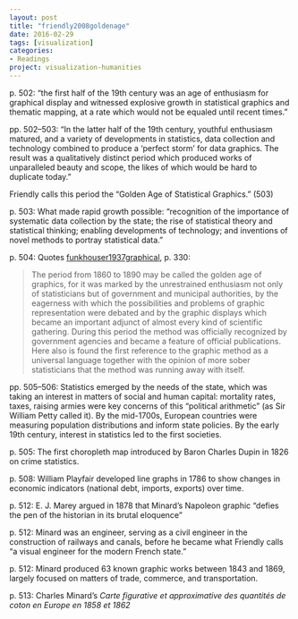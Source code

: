 ```yaml
---
layout: post
title: "friendly2008goldenage"
date: 2016-02-29
tags: [visualization]
categories: 
- Readings
project: visualization-humanities
---
```


p. 502: "the first half of the 19th century was an age of enthusiasm for graphical display and witnessed explosive growth in statistical graphics and thematic mapping, at a rate which would not be equaled until recent times."

pp. 502--503: "In the latter half of the 19th century, youthful enthusiasm matured, and a variety of developments in statistics, data collection and technology combined to produce a 'perfect storm' for data graphics. The result was a qualitatively distinct period which produced works of unparalleled beauty and scope, the likes of which would be hard to duplicate today." 

Friendly calls this period the "Golden Age of Statistical Graphics." (503)

p. 503: What made rapid growth possible: "recognition of the importance of systematic data collection by the state; the rise of statistical theory and statistical thinking; enabling developments of technology; and inventions of novel methods to portray statistical data."

p. 504: Quotes [funkhouser1937graphical](), p. 330:

> The period from 1860 to 1890 may be called the golden age of graphics, for it
> was marked by the unrestrained enthusiasm not only of statisticians but of
> government and municipal authorities, by the eagerness with which the
> possibilities and problems of graphic representation were debated and by the
> graphic displays which became an important adjunct of almost every kind of
> scientific gathering. During this period the method was officially recognized
> by government agencies and became a feature of official publications. Here
> also is found the first reference to the graphic method as a universal
> language together with the opinion of more sober statisticians that the
> method was running away with itself.

pp. 505--506: Statistics emerged by the needs of the state, which was taking an interest in matters of social and human capital: mortality rates, taxes, raising armies were key concerns of this "political arithmetic" (as Sir William Petty called it). By the mid-1700s, European countries were measuring population distributions and inform state policies. By the early 19th century, interest in statistics led to the first societies.

p. 505: The first choropleth map introduced by Baron Charles Dupin in 1826 on crime statistics.

p. 508: William Playfair developed line graphs in 1786 to show changes in economic indicators (national debt, imports, exports) over time. 

p. 512: E. J. Marey argued in 1878 that Minard's Napoleon graphic "defies the pen of the historian in its brutal eloquence"

p. 512: Minard was an engineer, serving as a civil engineer in the construction of railways and canals, before he became what Friendly calls "a visual engineer for the modern French state."

p. 512: Minard produced 63 known graphic works between 1843 and 1869, largely focused on matters of trade, commerce, and transportation.
 
p. 513: Charles Minard's *Carte figurative et approximative des quantités de coton en Europe en 1858 et 1862*
